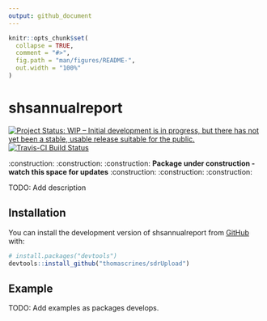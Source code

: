 ```yaml
---
output: github_document
---
```


<!-- README.md is generated from README.Rmd. Please edit that file -->

```r
knitr::opts_chunk$set(
  collapse = TRUE,
  comment = "#>",
  fig.path = "man/figures/README-",
  out.width = "100%"
)
```
# shsannualreport

<!-- badges: start -->
[![Project Status: WIP – Initial development is in progress, but there has not yet been a stable, usable release suitable for the public.](https://www.repostatus.org/badges/latest/wip.svg)](https://www.repostatus.org/#wip) [![Travis-CI Build Status](https://api.travis-ci.org/thomascrines/sdrUpload.svg?branch=master)](https://travis-ci.org/thomascrines/sdrUpload)
<!-- badges: end -->

:construction: :construction: :construction: **Package under construction - watch this space for updates** :construction: :construction: :construction:

TODO: Add description

## Installation

You can install the development version of shsannualreport from [GitHub](https://github.com/) with:

``` r
# install.packages("devtools")
devtools::install_github("thomascrines/sdrUpload")
```
## Example

TODO: Add examples as packages develops.
